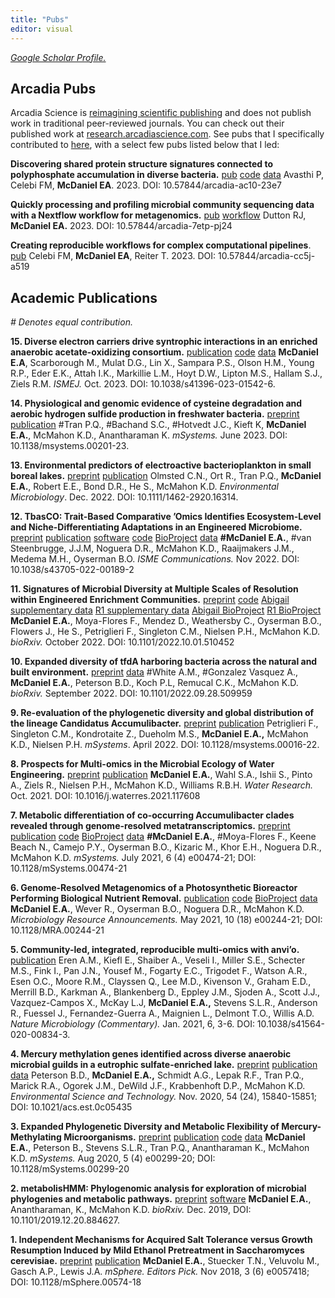 ```yaml
---
title: "Pubs"
editor: visual
---
```


[*Google Scholar Profile.*](https://scholar.google.com/citations?user=OJFxBWMAAAAJ&hl=en)

## Arcadia Pubs

Arcadia Science is [reimagining scientific publishing](https://research.arcadiascience.com/reimagining-scientific-publishing) and does not publish work in traditional peer-reviewed journals. You can check out their published work at [research.arcadiascience.com](https://research.arcadiascience.com/). See pubs that I specifically contributed to [here](https://research.arcadiascience.com/user/elizabeth-mcdaniel-2), with a select few pubs listed below that I led:

**Discovering shared protein structure signatures connected to polyphosphate accumulation in diverse bacteria.** [pub](https://research.arcadiascience.com/pub/result-ppk1-homology/release/1) [code](https://github.com/Arcadia-Science/2023-polyphosphate) [data](https://zenodo.org/records/8378182) Avasthi P, Celebi FM, **McDaniel EA**. 2023. DOI: 10.57844/arcadia-ac10-23e7

**Quickly processing and profiling microbial community sequencing data with a Nextflow workflow for metagenomics.** [pub](https://research.arcadiascience.com/pub/resource-metagenomics-workflow/release/2) [workflow](https://github.com/Arcadia-Science/metagenomics/tree/v1.0.0) Dutton RJ, **McDaniel EA.** 2023. DOI: 10.57844/arcadia-7etp-pj24

**Creating reproducible workflows for complex computational pipelines**. [pub](https://research.arcadiascience.com/pub/perspective-reproducible-workflows/release/3) Celebi FM, **McDaniel EA**, Reiter T. 2023. DOI: 10.57844/arcadia-cc5j-a519

## Academic Publications

*\# Denotes equal contribution.*

**15. Diverse electron carriers drive syntrophic interactions in an enriched anaerobic acetate-oxidizing consortium.** [publication](https://www.nature.com/articles/s41396-023-01542-6) [code](https://github.com/ZielsLab/SAOB_Metaproteogenomics) [data](https://www.ncbi.nlm.nih.gov/bioproject/PRJNA885503) **McDaniel E.A**, Scarborough M., Mulat D.G., Lin X., Sampara P.S., Olson H.M., Young R.P., Eder E.K., Attah I.K., Markillie L.M., Hoyt D.W., Lipton M.S., Hallam S.J., Ziels R.M. *ISMEJ.* Oct. 2023. DOI: 10.1038/s41396-023-01542-6.

**14. Physiological and genomic evidence of cysteine degradation and aerobic hydrogen sulfide production in freshwater bacteria.** [preprint](https://www.biorxiv.org/content/10.1101/2021.11.30.467465v2.abstract) [publication](https://journals.asm.org/doi/full/10.1128/msystems.00201-23) #Tran P.Q., #Bachand S.C., #Hotvedt J.C., Kieft K, **McDaniel E.A.**, McMahon K.D., Anantharaman K. *mSystems.* June 2023. DOI: 10.1138/msystems.00201-23.

**13. Environmental predictors of electroactive bacterioplankton in small boreal lakes.** [preprint](https://www.biorxiv.org/content/10.1101/2022.03.26.485925v1) [publication](https://ami-journals.onlinelibrary.wiley.com/doi/10.1111/1462-2920.16314) Olmsted C.N., Ort R., Tran P.Q., **McDaniel E.A.**, Robert E.E., Bond D.R., He S., McMahon K.D. *Environmental Microbiology*. Dec. 2022. DOI: 10.1111/1462-2920.16314.

**12. TbasCO: Trait-Based Comparative 'Omics Identifies Ecosystem-Level and Niche-Differentiating Adaptations in an Engineered Microbiome.** [preprint](https://www.biorxiv.org/content/10.1101/2021.12.04.471239v1) [publication](https://www.nature.com/articles/s43705-022-00189-2) [software](https://github.com/elizabethmcd/EBPR-MAGs) [code](https://github.com/elizabethmcd/EBPR-MAGs) [BioProject](https://www.ncbi.nlm.nih.gov/bioproject/PRJNA714686) [data](https://figshare.com/projects/EBPR_Trait-Based_Comparative_Omics/90437) **#McDaniel E.A.**, #van Steenbrugge, J.J.M, Noguera D.R., McMahon K.D., Raaijmakers J.M., Medema M.H., Oyserman B.O. *ISME Communications.* Nov 2022. DOI: 10.1038/s43705-022-00189-2

**11. Signatures of Microbial Diversity at Multiple Scales of Resolution within Engineered Enrichment Communities.** [preprint](https://www.biorxiv.org/content/10.1101/2022.10.01.510452v1?rss=1) [code](https://github.com/elizabethmcd/MicDiv) [Abigail supplementary data](https://figshare.com/projects/Abigail_EBPR_Bioreactor/149212) [R1 supplementary data](https://figshare.com/projects/R1_EBPR_Bioreactor_Long-Term_Time-Series/149209) [Abigail BioProject](https://www.ncbi.nlm.nih.gov/bioproject/PRJNA881609) [R1 BioProject](https://www.ncbi.nlm.nih.gov/bioproject/PRJNA881607) **McDaniel E.A.**, Moya-Flores F., Mendez D., Weathersby C., Oyserman B.O., Flowers J., He S., Petriglieri F., Singleton C.M., Nielsen P.H., McMahon K.D. *bioRxiv.* October 2022. DOI: 10.1101/2022.10.01.510452

**10. Expanded diversity of tfdA harboring bacteria across the natural and built environment.** [preprint](https://www.biorxiv.org/content/10.1101/2022.09.28.509959v1) [data](https://figshare.com/projects/Expanded_diversity_of_tfdA_harboring_bacteria_across_the_natural_and_built_environment/145275) #White A.M., #Gonzalez Vasquez A., **McDaniel E.A.**, Peterson B.D., Koch P.L, Remucal C.K., McMahon K.D. *bioRxiv.* September 2022. DOI: 10.1101/2022.09.28.509959

**9. Re-evaluation of the phylogenetic diversity and global distribution of the lineage Candidatus Accumulibacter.** [preprint](https://www.biorxiv.org/content/10.1101/2021.12.20.473458v1) [publication](https://journals.asm.org/doi/10.1128/msystems.00016-22) Petriglieri F., Singleton C.M., Kondrotaite Z., Dueholm M.S., **McDaniel E.A.,** McMahon K.D., Nielsen P.H. *mSystems*. April 2022. DOI: 10.1128/msystems.00016-22.

**8. Prospects for Multi-omics in the Microbial Ecology of Water Engineering.** [preprint](https://arxiv.org/pdf/2105.08856.pdf) [publication](https://www.sciencedirect.com/science/article/abs/pii/S0043135421008034) **McDaniel E.A.**, Wahl S.A., Ishii S., Pinto A., Ziels R., Nielsen P.H., McMahon K.D., Williams R.B.H. *Water Research.* Oct. 2021. DOI: 10.1016/j.waterres.2021.117608

**7. Metabolic differentiation of co-occurring Accumulibacter clades revealed through genome-resolved metatranscriptomics.** [preprint](https://www.biorxiv.org/content/10.1101/2020.11.23.394700v3) [publication](https://journals.asm.org/doi/10.1128/mSystems.00474-21) [code](https://github.com/elizabethmcd/R3R4) [BioProject](https://www.ncbi.nlm.nih.gov/bioproject/?term=PRJNA668760) [data](https://figshare.com/projects/Metabolic_Plasticity_of_Accumulibacter_Clades/90614) **#McDaniel E.A.**, #Moya-Flores F., Keene Beach N., Camejo P.Y., Oyserman B.O., Kizaric M., Khor E.H., Noguera D.R., McMahon K.D. *mSystems.* July 2021, 6 (4) e00474-21; DOI: 10.1128/mSystems.00474-21

**6. Genome-Resolved Metagenomics of a Photosynthetic Bioreactor Performing Biological Nutrient Removal.** [publication](https://journals.asm.org/doi/full/10.1128/MRA.00244-21) [code](https://github.com/elizabethmcd/obscurePOS) [BioProject](https://www.ncbi.nlm.nih.gov/bioproject/PRJNA704939) [data](https://figshare.com/projects/POB_Genome-Resolved_Metagenomics/99704) **McDaniel E.A.**, Wever R., Oyserman B.O., Noguera D.R., McMahon K.D. *Microbiology Resource Announcements.* May 2021, 10 (18) e00244-21; DOI: 10.1128/MRA.00244-21

**5. Community-led, integrated, reproducible multi-omics with anvi'o.** [publication](https://www.nature.com/articles/s41564-020-00834-3) Eren A.M., Kiefl E., Shaiber A., Veseli I., Miller S.E., Schecter M.S., Fink I., Pan J.N., Yousef M., Fogarty E.C., Trigodet F., Watson A.R., Esen O.C., Moore R.M., Clayssen Q., Lee M.D., Kivenson V., Graham E.D., Merrill B.D., Karkman A., Blankenberg D., Eppley J.M., Sjoden A., Scott J.J., Vazquez-Campos X., McKay L.J, **McDaniel E.A.,** Stevens S.L.R., Anderson R., Fuessel J., Fernandez-Guerra A., Maignien L., Delmont T.O., Willis A.D. *Nature Microbiology (Commentary).* Jan. 2021, 6, 3-6. DOI: 10.1038/s41564-020-00834-3.

**4. Mercury methylation genes identified across diverse anaerobic microbial guilds in a eutrophic sulfate-enriched lake.** [preprint](https://www.biorxiv.org/content/10.1101/2020.04.01.018762v1) [publication](https://pubs.acs.org/doi/10.1021/acs.est.0c05435) [data](https://osf.io/9vwgt/) Peterson B.D., **McDaniel E.A.,** Schmidt A.G., Lepak R.F., Tran P.Q., Marick R.A., Ogorek J.M., DeWild J.F., Krabbenhoft D.P., McMahon K.D. *Environmental Science and Technology.* Nov. 2020, 54 (24), 15840-15851; DOI: 10.1021/acs.est.0c05435

**3. Expanded Phylogenetic Diversity and Metabolic Flexibility of Mercury-Methylating Microorganisms.** [preprint](https://www.biorxiv.org/content/10.1101/2020.01.16.909358v1) [publication](https://journals.asm.org/doi/10.1128/mSystems.00299-20) [code](https://github.com/elizabethmcd/MEHG) [data](https://figshare.com/projects/Expanded_Diversity_and_Metabolic_Flexibility_of_Microbial_Mercury_Methylation/70361) **McDaniel E.A.**, Peterson B., Stevens S.L.R., Tran P.Q., Anantharaman K., McMahon K.D. *mSystems.* Aug 2020, 5 (4) e00299-20; DOI: 10.1128/mSystems.00299-20

**2. metabolisHMM: Phylogenomic analysis for exploration of microbial phylogenies and metabolic pathways.** [preprint](https://www.biorxiv.org/content/10.1101/2019.12.20.884627v2.abstract) [software](https://github.com/elizabethmcd/metabolisHMM) **McDaniel E.A.**, Anantharaman, K., McMahon K.D. *bioRxiv.* Dec. 2019, DOI: 10.1101/2019.12.20.884627.

**1. Independent Mechanisms for Acquired Salt Tolerance versus Growth Resumption Induced by Mild Ethanol Pretreatment in Saccharomyces cerevisiae.** [preprint](https://www.biorxiv.org/content/10.1101/445726v2) [publication](https://journals.asm.org/doi/full/10.1128/mSphere.00574-18) **McDaniel E.A.**, Stuecker T.N., Veluvolu M., Gasch A.P., Lewis J.A. *mSphere. Editors Pick.* Nov 2018, 3 (6) e0057418; DOI: 10.1128/mSphere.00574-18

[\
](https://scholar.google.com/citations?view_op=view_citation&hl=en&user=OJFxBWMAAAAJ&citation_for_view=OJFxBWMAAAAJ:d1gkVwhDpl0C)
